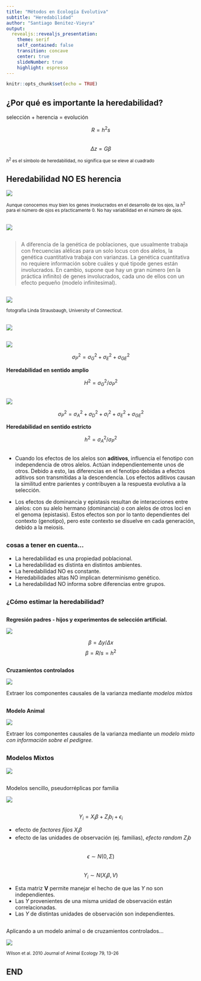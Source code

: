 ```yaml
---
title: "Métodos en Ecología Evolutiva"
subtitle: "Heredabilidad"
author: "Santiago Benitez-Vieyra"
output: 
  revealjs::revealjs_presentation:
    theme: serif
    self_contained: false
    transition: concave
    center: true
    slideNumber: true
    highlight: espresso
---
```

```r
knitr::opts_chunk$set(echo = TRUE)
```

## ¿Por qué es importante la heredabilidad?   

selección + herencia = evolución   
   
$$R = h^2 s$$   
$$\Delta z = G \beta$$ 

<small> $h^2$ es el símbolo de heredabilidad, no significa que se eleve al cuadrado </small> 

##  Heredabilidad NO ES herencia

![](images/eyes.jpg)  

<small> Aunque conocemos muy bien los genes involucrados en el desarrollo de los ojos, la $h^2$ para el número de ojos es pŕacticamente 0. No hay variabilidad en el número de ojos. </small>   

## 

![](images/mendel.png)   

## 

<section data-background-iframe="https://santiagombv.shinyapps.io/complextraits/"></section>

## 

> A diferencia de la genética de poblaciones, que usualmente trabaja con frecuencias alélicas para un solo locus con dos alelos, la genética cuantitativa trabaja con varianzas. La genética cuantitativa no requiere información sobre cuáles y qué tipode genes están involucrados. En cambio, supone que hay un gran número (en la práctica infinito) de genes involucrados, cada uno de ellos con un efecto pequeño (modelo infinitesimal).    

##

![](images/height.jpg)   

<small> fotografía Linda Strausbaugh, University of Connecticut. </small>   

##

![](images/maiz.png)

##

![](images/her1.png)

$$ \sigma^2_P = \sigma^2_G + \sigma^2_E + \sigma^2_{GE}$$

**Heredabilidad en sentido amplio**   

$$H^2 = \sigma^2_G / \sigma^2_P$$

##

![](images/her2.png)

$$ \sigma^2_P = \sigma^2_A + \sigma^2_{D} + \sigma^2_{I} + \sigma^2_E + \sigma^2_{GE}$$

**Heredabilidad en sentido estricto**   

$$h^2 = \sigma^2_A / \sigma^2_P$$

## 

* Cuando los efectos de los alelos son **aditivos**, influencia el fenotipo con independencia de otros alelos. Actúan independientemente unos de otros. Debido a esto, las diferencias en el fenotipo debidas a efectos aditivos son transmitidas a la descendencia. Los efectos aditivos causan la similitud entre parientes y contribuyen a la respuesta evolutiva a la selección.   

* Los efectos de dominancia y epistasis resultan de interacciones entre alelos: con su alelo hermano (dominancia) o con alelos de otros loci  en el genoma (epistasis). Estos efectos son por lo tanto dependientes del contexto (genotipo), pero este contexto se disuelve en cada generación, debido a la meiosis.   

## 

### cosas a tener en cuenta...   
* La heredabilidad es una propiedad poblacional.   
* La heredabilidad es distinta en distintos ambientes.   
* La heredabilidad NO es constante.   
* Heredabilidades altas NO implican determinismo genético.   
* La heredabilidad NO informa sobre diferencias entre grupos.   

## {data-background=#e1f4a2}   

### ¿Cómo estimar la heredabilidad? 

##

**Regresión padres - hijos y experimentos de selección artificial.**

![](images/parent_offspring.png)

$$ \beta = \Delta y / \Delta x $$
$$ \beta = R / s = h^2$$

##  

**Cruzamientos controlados**

![](images/cruzamientos.png)

Extraer los componentes causales de la varianza mediante *modelos mixtos*   

##  

**Modelo Animal**   

![](images/pedigree.png) 

Extraer los componentes causales de la varianza mediante un *modelo mixto con información sobre el pedigree.*

## {data-background=#e1f4a2}   

### Modelos Mixtos

![](images/emojigrito.png)

##  

Modelos sencillo, pseudorréplicas por familia   

![](images/intromixtos.svg) 

##

$$Y_i = X_i \beta + Z_i b_i + \epsilon_i $$   

* efecto de *factores fijos* $X_i\beta$   
* efecto de las unidades de observación (ej. familias), *efecto random* $Z_ib$ 

##  

$$\epsilon \sim N(0, \Sigma)$$   
$$Y_i \sim N(X_i\beta, V) $$   

* Esta matriz **V** permite manejar el hecho de que las $Y$ no son independientes.   
* Las $Y$ provenientes de una misma unidad de observación están correlacionadas.   
* Las $Y$ de distintas unidades de observación son independientes.   

##  

Aplicando a un modelo animal o de cruzamientos controlados...   

![](images/animal_model.png)  

<small> Wilson et al. 2010 Journal of Animal Ecology 79, 13–26 </small>  

## END
 

  











